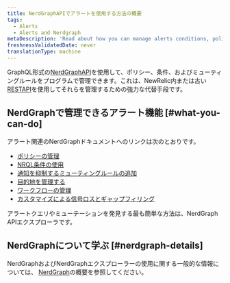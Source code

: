 ```yaml
---
title: NerdGraphAPIでアラートを使用する方法の概要
tags:
  - Alerts
  - Alerts and Nerdgraph
metaDescription: 'Read about how you can manage alerts conditions, policies, and muting rules using NerdGraph.'
freshnessValidatedDate: never
translationType: machine
---
```


GraphQL形式の[NerdGraphAPI](/docs/apis/nerdgraph/get-started/introduction-new-relic-nerdgraph)を使用して、ポリシー、条件、およびミューティングルールをプログラムで管理できます。これは、NewRelic内または古い[RESTAPI](/docs/alerts/rest-api-alerts/new-relic-alerts-rest-api/rest-api-calls-new-relic-alerts)を使用してそれらを管理するための強力な代替手段です。

## NerdGraphで管理できるアラート機能 [#what-you-can-do]

アラート関連のNerdGraphドキュメントへのリンクは次のとおりです。

* [ポリシーの管理](/docs/alerts/alerts-nerdgraph/nerdgraph-examples/nerdgraph-api-alerts-policies)
* [NRQL条件の使用](/docs/alerts/alerts-nerdgraph/nerdgraph-examples/nerdgraph-api-alerts-nrql-conditions)
* [通知を抑制するミューティングルールの追加](/docs/alerts/new-relic-alerts/managing-notification-channels/muting-rules-suppress-notifications)
* [目的地を管理する](/docs/apis/nerdgraph/examples/nerdgraph-api-notifications-destinations)
* [ワークフローの管理](/docs/apis/nerdgraph/examples/nerdgraph-api-workflows)
* [カスタマイズによる信号ロスとギャップフィリング](/docs/alerts-applied-intelligence/new-relic-alerts/alerts-nerdgraph/nerdgraph-api-loss-signal-gap-filling)

アラートクエリやミューテーションを発見する最も簡単な方法は、NerdGraph APIエクスプローラです。

## NerdGraphについて学ぶ [#nerdgraph-details]

NerdGraphおよびNerdGraphエクスプローラーの使用に関する一般的な情報については、 [NerdGraph](/docs/apis/nerdgraph/get-started/introduction-new-relic-nerdgraph)の概要を参照してください。

